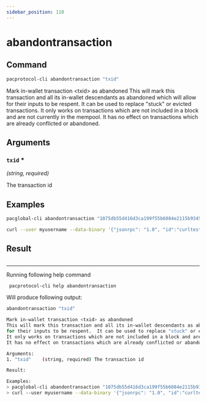 ```yaml
---
sidebar_position: 110
---
```


# abandontransaction
## Command

```bash
pacprotocol-cli abandontransaction "txid"
```

Mark in-wallet transaction &lt;txid&gt; as abandoned
This will mark this transaction and all its in-wallet descendants as abandoned which will allow
for their inputs to be respent.  It can be used to replace "stuck" or evicted transactions.
It only works on transactions which are not included in a block and are not currently in the mempool.
It has no effect on transactions which are already conflicted or abandoned.



## Arguments

### `txid` <span class='asterisk'>*</span>
*(string, required)*

The transaction id


## Examples


```bash
pacglobal-cli abandontransaction "1075db55d416d3ca199f55b6084e2115b9345e16c5cf302fc80e9d5fbf5d48d"
```

```bash
curl --user myusername --data-binary '{"jsonrpc": "1.0", "id":"curltest", "method": "abandontransaction", "params": ["1075db55d416d3ca199f55b6084e2115b9345e16c5cf302fc80e9d5fbf5d48d"] }' -H 'content-type: text/plain;' http://127.0.0.1:1111/
```
## Result
```bash

```


___

Running following help command
```bash
 pacprotocol-cli help abandontransaction
```
Will produce following output:


```bash
abandontransaction "txid"

Mark in-wallet transaction <txid> as abandoned
This will mark this transaction and all its in-wallet descendants as abandoned which will allow
for their inputs to be respent.  It can be used to replace "stuck" or evicted transactions.
It only works on transactions which are not included in a block and are not currently in the mempool.
It has no effect on transactions which are already conflicted or abandoned.

Arguments:
1. "txid"    (string, required) The transaction id

Result:

Examples:
> pacglobal-cli abandontransaction "1075db55d416d3ca199f55b6084e2115b9345e16c5cf302fc80e9d5fbf5d48d"
> curl --user myusername --data-binary '{"jsonrpc": "1.0", "id":"curltest", "method": "abandontransaction", "params": ["1075db55d416d3ca199f55b6084e2115b9345e16c5cf302fc80e9d5fbf5d48d"] }' -H 'content-type: text/plain;' http://127.0.0.1:1111/

```


